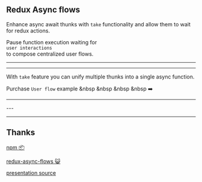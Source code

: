 
## Redux Async flows

Enhance async await thunks with `take` functionality and allow them to wait for redux actions.

Pause function execution waiting for <br/>
`user interactions` <br/>
to compose centralized user flows.

---


<CodeSurfer
  title="Aync Flows setup"
  theme={ultramin}
  code={setup}
  lang="javascript"
  showNumbers={false}
/>

---

With `take` feature you can unify multiple thunks into a single async function.

Purchase `User flow` example &nbsp  &nbsp &nbsp &nbsp ➡️

---



<div style={{display: 'flex'}}>
    <div>
        <CodeSurfer
            title="Async Flows"
            steps={flowsSteps}
            theme={ultramin}
            code={flows}
            lang="javascript"
        />
    </div>
    <div>
        <CodeSurfer
            title="Thunk"
            steps={thunksSteps}
            theme={ultramin}
            code={thunks}
            lang="javascript"
        />
    </div>
</div>
---


<App />

---

## Thanks

[npm 📦](https://www.npmjs.com/package/redux-async-flows)

[redux-async-flows 😺 ](https://github.com/ssaucedo/redux-async-flows)

[presentation source](https://codesandbox.io/s/github/ssaucedo/redux-async-flows/tree/demo/?module=%2Findex.mdx&view=preview)